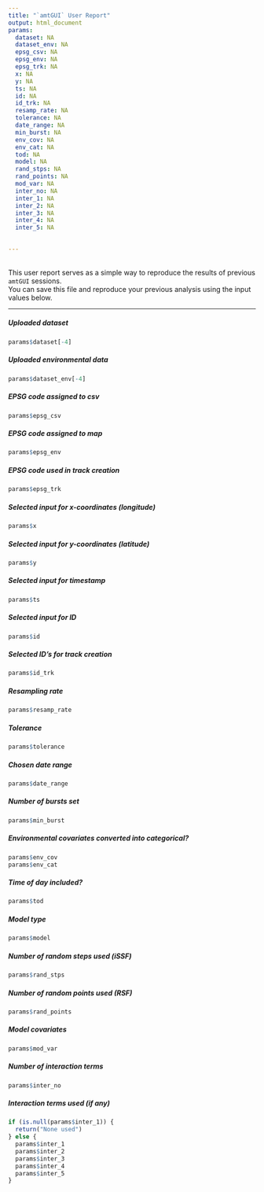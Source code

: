 ```yaml
---
title: "`amtGUI` User Report"
output: html_document
params:
  dataset: NA
  dataset_env: NA 
  epsg_csv: NA
  epsg_env: NA
  epsg_trk: NA
  x: NA
  y: NA
  ts: NA
  id: NA
  id_trk: NA 
  resamp_rate: NA
  tolerance: NA
  date_range: NA
  min_burst: NA
  env_cov: NA
  env_cat: NA
  tod: NA
  model: NA
  rand_stps: NA
  rand_points: NA
  mod_var: NA
  inter_no: NA
  inter_1: NA
  inter_2: NA
  inter_3: NA
  inter_4: NA
  inter_5: NA 

  
---
```

<br>
This user report serves as a simple way to reproduce the results of previous `amtGUI` sessions.  
You can save this file and reproduce your previous analysis using the input values below.

***

##### Uploaded dataset
```r
params$dataset[-4]
```

##### Uploaded environmental data
```r
params$dataset_env[-4]
```

##### EPSG code assigned to csv
```r
params$epsg_csv
```

##### EPSG code assigned to map
```r
params$epsg_env
```

##### EPSG code used in track creation
```r
params$epsg_trk
```

##### Selected input for x-coordinates (longitude)
```r
params$x
```

##### Selected input for y-coordinates (latitude)
```r
params$y
```

##### Selected input for timestamp
```r
params$ts
```

##### Selected input for ID
```r
params$id
```

##### Selected ID's for track creation
```r
params$id_trk
```

##### Resampling rate
```r
params$resamp_rate
```

##### Tolerance 
```r
params$tolerance
```

##### Chosen date range 
```r
params$date_range
```

##### Number of bursts set
```r
params$min_burst
```

##### Environmental covariates converted into categorical?
```r
params$env_cov
params$env_cat
```

##### Time of day included?
```r
params$tod
```

##### Model type 
```r
params$model
```

##### Number of random steps used (iSSF)
```r
params$rand_stps
```

##### Number of random points used (RSF)
```r
params$rand_points
```

##### Model covariates
```r
params$mod_var
```

##### Number of interaction terms
```r
params$inter_no
```

##### Interaction terms used (if any)
```r
if (is.null(params$inter_1)) {
  return("None used")
} else {
  params$inter_1
  params$inter_2
  params$inter_3
  params$inter_4
  params$inter_5 
}
```

